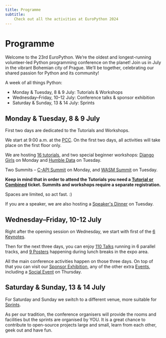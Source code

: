 ```yaml
---
title: Programme
subtitle:
    Check out all the activities at EuroPython 2024
---
```


# Programme


Welcome to the 23rd EuroPython. We’re the oldest and longest-running volunteer-led Python programming conference on the planet! Join us in July in the vibrant Bohemian city of Prague. We’ll be together, celebrating our shared passion for Python and its community!

A week of all things Python:

* Monday & Tuesday, 8 & 9 July: Tutorials & Workshops
* Wednesday–Friday, 10–12 July: Conference talks & sponsor exhibition
* Saturday & Sunday, 13 & 14 July: Sprints


## Monday & Tuesday, 8 & 9 July

First two days are dedicated to the Tutorials and Workshops.

We start at 9:00 a.m. at the [PCC](/venue). On the first two days, all activities will take place on the first floor only.

We are hosting [16 tutorials](/tutorials), and two special beginner workshops: [Django Girls](https://djangogirls.org/en/prague/) on Monday and [Humble Data](https://humbledata.org/) on Tuesday.

Two Summits – [C-API Summit](/c-api-summit) on Monday, and [WASM Summit](/wasm-summit) on Tuesday.

**Keep in mind that in order to attend the Tutorials you need a [Tutorial or Combined](/tickets/#ticket-types) ticket. Summits and workshops require a separate registration.**

Spaces are limited, so act fast. :)

If you are a speaker, we are also hosting a [Speaker's Dinner](/speakers-dinner) on Tuesday.

## Wednesday–Friday, 10-12 July

Right after the opening session on Wednesday, we start with first of the [6 Keynotes](/keynotes).

Then for the next three days, you can enjoy [110 Talks](/talks) running in 6 parallel tracks, and [9 Posters](/posters) happening during lunch breaks in the expo area.

All the main conference activities happen on those three days. On top of that you can visit our [Sponsor Exhibition](/sponsor), any of the other extra [Events](/events), including a [Social Event](/social-event) on Thursday.


## Saturday & Sunday, 13 & 14 July

For Saturday and Sunday we switch to a different venue, more suitable for [Sprints](/sprints).

As per our tradition, the conference organisers will provide the rooms and
facilities but the sprints are organised by YOU. It is a great chance to
contribute to open-source projects large and small, learn from each other, geek
out and have fun.
